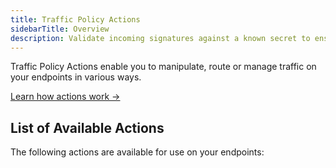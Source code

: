 ---
title: Traffic Policy Actions
sidebarTitle: Overview
description: Validate incoming signatures against a known secret to ensure authenticity.
---


Traffic Policy Actions enable you to manipulate, route or manage traffic on your endpoints in various ways.

[Learn how actions work →](/traffic-policy/concepts/actions)

## List of Available Actions

The following actions are available for use on your endpoints:

<ActionHub />
